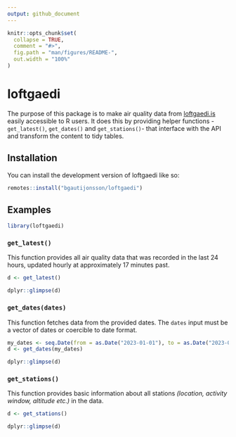 ```yaml
---
output: github_document
---
```


<!-- README.md is generated from README.Rmd. Please edit that file -->

```r
knitr::opts_chunk$set(
  collapse = TRUE,
  comment = "#>",
  fig.path = "man/figures/README-",
  out.width = "100%"
)
```

# loftgaedi

<!-- badges: start -->
<!-- badges: end -->

The purpose of this package is to make air quality data from [loftgaedi.is](https://loftgaedi.is) easily accessible to R users. It does this by providing helper functions -`get_latest()`, `get_dates()` and `get_stations()`- that interface with the API and transform the content to tidy tables.

## Installation

You can install the development version of loftgaedi like so:

``` r
remotes::install("bgautijonsson/loftgaedi")
```

## Examples

```r
library(loftgaedi)
```

### `get_latest()`

This function provides all air quality data that was recorded in the last 24 hours, updated hourly at approximately 17 minutes past.

```r
d <- get_latest()

dplyr::glimpse(d)
```



### `get_dates(dates)`

This function fetches data from the provided dates. The `dates` input must be a vector of dates or coercible to date format.

```r
my_dates <- seq.Date(from = as.Date("2023-01-01"), to = as.Date("2023-01-11"), by = "days")
d <- get_dates(my_dates)

dplyr::glimpse(d)
```

### `get_stations()`

This function provides basic information about all stations *(location, activity window, altitude etc.)* in the data.

```r
d <- get_stations()

dplyr::glimpse(d)
```


